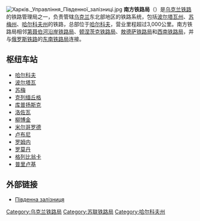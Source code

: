 {{Infobox Soviet and Russian Railways
| name = 南方铁路局<br />{{lang|uk|Південна залізниця}}
| image = Південна залізниця logo.png|250px
| start = 1869年
| state =  {{flag|俄罗斯帝国}}（1869年—1917年）<br />{{UKR}}（1917年—1920年） <br />{{USSR}}（1920年—1991年）<br />{{UKR}}（1991年—）
| location = [[哈尔科夫|哈尔科夫]]
| subordination = [[乌克兰铁路|乌克兰铁路]]
| telegraph code = 
| registry code = 
| awards = 
| length = 超过3,000公里
| website = http://www.pz.gov.ua/
}}
[[File:Харків._Управління_Південної_залізниці.jpg|thumb]]
'''南方铁路局'''（{{lang-uk|Південна залізниця|Pivdenna zaliznitsya}}）是[[乌克兰铁路|乌克兰铁路]]的铁路管理局之一，负责管辖[[乌克兰|乌克兰]]东北部地区的铁路系统，包括[[波尔塔瓦州|波尔塔瓦州]]、[[苏梅州|苏梅州]]、[[哈尔科夫州|哈尔科夫州]]的铁路，总部位于[[哈尔科夫|哈尔科夫]]，营业里程超过3,000公里。南方铁路局相邻[[第聂伯河沿岸铁路局|第聂伯河沿岸铁路局]]、[[顿涅茨克铁路局|顿涅茨克铁路局]]、[[敖德萨铁路局|敖德萨铁路局]]和[[西南铁路局|西南铁路局]]，并与[[俄罗斯铁路|俄罗斯铁路]]的[[东南铁路局|东南铁路局]]连接。

==枢纽车站==
*[[哈尔科夫|哈尔科夫]]
*[[波尔塔瓦|波尔塔瓦]]
*[[苏梅|苏梅]]
*[[克列缅丘格|克列缅丘格]]
*[[库普扬斯克|库普扬斯克]]
*[[洛佐瓦|洛佐瓦]]
*[[柳博金|柳博金]]
*[[米尔哥罗德|米尔哥罗德]]
*[[卢布尼|卢布尼]]
*[[罗姆内|罗姆内]]
*[[罗莫丹|罗莫丹]]
*[[格列比翁卡|格列比翁卡]]
*[[普里卢基|普里卢基]]

==外部链接==
*{{uk}}[http://www.pz.gov.ua/ Південна залізниця]{{Wayback|url=http://www.pz.gov.ua/ |date=20171029063059 }}

{{Ukrainian Railways}}

[[Category:乌克兰铁路局|Category:乌克兰铁路局]]
[[Category:苏联铁路局|Category:苏联铁路局]]
[[Category:哈尔科夫州|Category:哈尔科夫州]]